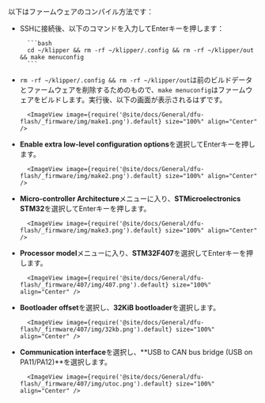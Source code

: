 以下はファームウェアのコンパイル方法です：
* SSHに接続後、以下のコマンドを入力してEnterキーを押します：

        ```bash
        cd ~/klipper && rm -rf ~/klipper/.config && rm -rf ~/klipper/out && make menuconfig
        ```

* `rm -rf ~/klipper/.config && rm -rf ~/klipper/out`は前のビルドデータとファームウェアを削除するためのもので、`make menuconfig`はファームウェアをビルドします。実行後、以下の画面が表示されるはずです。

        <ImageView image={require('@site/docs/General/dfu-flash/_firmware/img/make1.png').default} size="100%" align="Center" />

* **Enable extra low-level configuration options**を選択してEnterキーを押します。

        <ImageView image={require('@site/docs/General/dfu-flash/_firmware/img/make2.png').default} size="100%" align="Center" />

* **Micro-controller Architecture**メニューに入り、**STMicroelectronics STM32**を選択してEnterキーを押します。

        <ImageView image={require('@site/docs/General/dfu-flash/_firmware/img/make3.png').default} size="100%" align="Center" />

* **Processor model**メニューに入り、**STM32F407**を選択してEnterキーを押します。

        <ImageView image={require('@site/docs/General/dfu-flash/_firmware/407/img/407.png').default} size="100%" align="Center" />

* **Bootloader offset**を選択し、**32KiB bootloader**を選択します。

        <ImageView image={require('@site/docs/General/dfu-flash/_firmware/407/img/32kb.png').default} size="100%" align="Center" />

* **Communication interface**を選択し、**USB to CAN bus bridge (USB on PA11/PA12)**を選択します。

        <ImageView image={require('@site/docs/General/dfu-flash/_firmware/407/img/utoc.png').default} size="100%" align="Center" />
